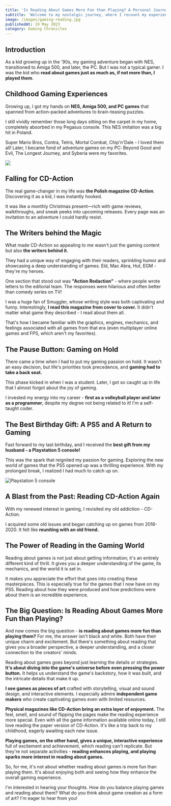 ```yaml
---
title: 'Is Reading About Games More Fun than Playing? A Personal Journey'
subtitle: 'Welcome to my nostalgic journey, where I recount my experiences with games, not just through playing them but also by reading about them.'
image: /images/gaming-reading.jpg
publishedAt: 19 May 2023
category: Gaming Chronicles
---
```


## Introduction

As a kid growing up in the '90s, my gaming adventure began with NES, transitioned to Amiga 500, and later, the PC. But I was not a typical gamer. I was the kid who **read about games just as much as, if not more than, I played them**.

## Childhood Gaming Experiences

Growing up, I got my hands on **NES, Amiga 500, and PC games** that spanned from action-packed adventures to brain-teasing puzzles.

I still vividly remember those long days sitting on the carpet in my home, completely absorbed in my Pegasus console. This NES imitation was a big hit in Poland.

Super Mario Bros, Contra, Tetris, Mortal Combat, Chip'n'Dale - I loved them all! Later, I became fond of adventure games on my PC: Beyond Good and Evil, The Longest Journey, and Syberia were my favorites.

<Image src="/images/Pegasus_consolepadgame.jpg" caption="Pegasus console" />

## Falling for CD-Action

The real game-changer in my life was **the Polish magazine CD-Action**. Discovering it as a kid, I was instantly hooked.

It was like a monthly Christmas present—rich with game reviews, walkthroughs, and sneak peeks into upcoming releases. Every page was an invitation to an adventure I could hardly resist.

## The Writers behind the Magic

What made CD-Action so appealing to me wasn't just the gaming content but also **the writers behind it.**

They had a unique way of engaging with their readers, sprinkling humor and showcasing a deep understanding of games. Eld, Mac Abra, Hut, EGM - they're my heroes.

One section that stood out was **"Action Redaction"** - where people wrote letters to the editorial team. The responses were hilarious and often better than comedy series on TV!

I was a huge fan of Smuggler, whose writing style was both captivating and funny. Interestingly, **I read this magazine from cover to cover.** It didn't matter what game they described - I read about them all.

That's how I became familiar with the graphics, engines, mechanics, and feelings associated with all games from that era (even multiplayer online games and FPS, which aren't my favorites).

## The Pause Button: Gaming on Hold

There came a time when I had to put my gaming passion on hold. It wasn't an easy decision, but life's priorities took precedence, and **gaming had to take a back seat.**

This phase kicked in when I was a student. Later, I got so caught up in life that I almost forgot about the joy of gaming.

I invested my energy into my career - **first as a volleyball player and later as a programmer**, despite my degree not being related to it! I'm a self-taught coder.

## The Best Birthday Gift: A PS5 and A Return to Gaming

Fast forward to my last birthday, and I received the **best gift from my husband - a Playstation 5 console!**

This was the spark that reignited my passion for gaming. Exploring the new world of games that the PS5 opened up was a thrilling experience. With my prolonged break, I realized I had much to catch up on.

![Playstation 5 console](../images/ps5.png)

## A Blast from the Past: Reading CD-Action Again

With my renewed interest in gaming, I revisited my old addiction - CD-Action.

I acquired some old issues and began catching up on games from 2016-2020. It felt like **reuniting with an old friend.**

## The Power of Reading in the Gaming World

Reading about games is not just about getting information; it's an entirely different kind of thrill. It gives you a deeper understanding of the game, its mechanics, and the world it is set in.

It makes you appreciate the effort that goes into creating these masterpieces. This is especially true for the games that I now have on my PS5. Reading about how they were produced and how predictions were about them is an incredible experience.

## The Big Question: Is Reading About Games More Fun than Playing?

And now comes the big question - **is reading about games more fun than playing them?** For me, the answer isn't black and white. Both have their unique charm and excitement. But there's something about reading that gives you a broader perspective, a deeper understanding, and a closer connection to the creators' minds.

Reading about games goes beyond just learning the details or strategies. **It's about diving into the game's universe before even pressing the power button.** It helps us understand the game's backstory, how it was built, and the intricate details that make it up.

**I see games as pieces of art** crafted with storytelling, visual and sound design, and interactive elements. I especially admire **independent game makers** who create captivating games even with limited resources.

**Physical magazines like CD-Action bring an extra layer of enjoyment.** The feel, smell, and sound of flipping the pages make the reading experience more special. Even with all the game information available online today, I still love reading the paper version of CD-Action. It's like a trip back to my childhood, eagerly awaiting each new issue.

**Playing games, on the other hand, gives a unique, interactive experience** full of excitement and achievement, which reading can't replicate. But they're not separate activities - **reading enhances playing, and playing sparks more interest in reading about games.**

So, for me, it's not about whether reading about games is more fun than playing them. It's about enjoying both and seeing how they enhance the overall gaming experience.

I'm interested in hearing your thoughts. How do you balance playing games and reading about them? What do you think about game creation as a form of art? I'm eager to hear from you!
